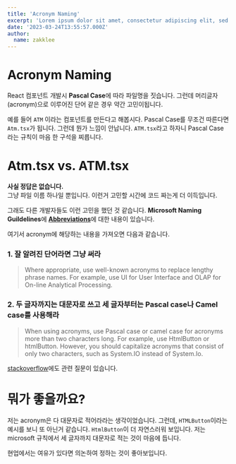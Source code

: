 ```yaml
---
title: 'Acronym Naming'
excerpt: 'Lorem ipsum dolor sit amet, consectetur adipiscing elit, sed do eiusmod tempor incididunt ut labore et dolore magna aliqua. Praesent elementum facilisis leo vel fringilla est ullamcorper eget. At imperdiet dui accumsan sit amet nulla facilities morbi tempus.'
date: '2023-03-24T13:55:57.000Z'
author:
  name: zakklee
---
```


# Acronym Naming

React 컴포넌트 개발시 **Pascal Case**에 따라 파일명을 짓습니다. 그런데 머리글자(acronym)으로 이루어진 단어 같은 경우 약간 고민이됩니다.

예를 들어 `ATM` 이라는 컴포넌트를 만든다고 해봅시다. Pascal Case를 무조건 따른다면 `Atm.tsx`가 됩니다. 그런데 뭔가 느낌이 안납니다. `ATM.tsx`라고 하자니 Pascal Case라는 규칙이 마음 한 구석을 찌릅니다.

# Atm.tsx vs. ATM.tsx

**사실 정답은 없습니다.**  
그냥 파일 이름 하나일 뿐입니다. 이런거 고민할 시간에 코드 짜는게 더 이득입니다.

그래도 다른 개발자들도 이런 고민을 했던 것 같습니다. **Microsoft Naming Guildelines**에 [**Abbreviations**](<https://learn.microsoft.com/en-us/previous-versions/dotnet/netframework-1.1/141e06ef(v=vs.71)?redirectedfrom=MSDN>)에 대한 내용이 있습니다.

여기서 acronym에 해당하는 내용을 가져오면 다음과 같습니다.

### 1. 잘 알려진 단어라면 그냥 써라

> Where appropriate, use well-known acronyms to replace lengthy phrase names. For example, use UI for User Interface and OLAP for On-line Analytical Processing.

### 2. 두 글자까지는 대문자로 쓰고 세 글자부터는 Pascal case나 Camel case를 사용해라

> When using acronyms, use Pascal case or camel case for acronyms more than two characters long. For example, use HtmlButton or htmlButton. However, you should capitalize acronyms that consist of only two characters, such as System.IO instead of System.Io.

[stackoverflow](https://stackoverflow.com/questions/15526107/acronyms-in-camelcase)에도 관련 질문이 있습니다.

# 뭐가 좋을까요?

저는 acronym은 다 대문자로 적어라라는 생각이었습니다. 그런데, `HTMLButton`이라는 예시를 보니 또 아닌거 같습니다. `HtmlButton`이 더 자연스러워 보입니다. 저는 microsoft 규칙에서 세 글자까지 대문자로 적는 것이 마음에 듭니다.

현업에서는 여유가 있다면 의논하여 정하는 것이 좋아보입니다.
